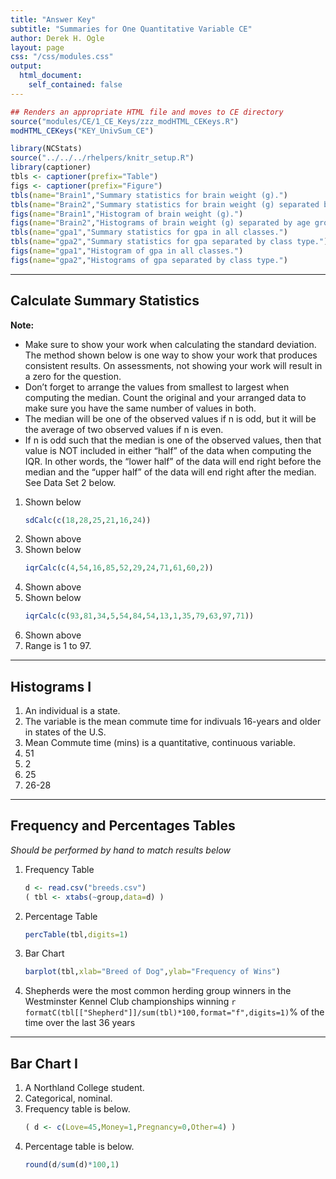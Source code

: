 ```yaml
---
title: "Answer Key"
subtitle: "Summaries for One Quantitative Variable CE"
author: Derek H. Ogle
layout: page
css: "/css/modules.css"
output:
  html_document:
    self_contained: false
---
```


```r
## Renders an appropriate HTML file and moves to CE directory
source("modules/CE/1_CE_Keys/zzz_modHTML_CEKeys.R")
modHTML_CEKeys("KEY_UnivSum_CE")
```

```r
library(NCStats)
source("../../../rhelpers/knitr_setup.R")
library(captioner)
tbls <- captioner(prefix="Table")
figs <- captioner(prefix="Figure")
tbls(name="Brain1","Summary statistics for brain weight (g).")
tbls(name="Brain2","Summary statistics for brain weight (g) separated by age group.")
figs(name="Brain1","Histogram of brain weight (g).")
figs(name="Brain2","Histograms of brain weight (g) separated by age group.")
tbls(name="gpa1","Summary statistics for gpa in all classes.")
tbls(name="gpa2","Summary statistics for gpa separated by class type.")
figs(name="gpa1","Histogram of gpa in all classes.")
figs(name="gpa2","Histograms of gpa separated by class type.")
```

----

## Calculate Summary Statistics

<div class="alert alert-warning">
<strong>Note:</strong> 
<ul>
<li>Make sure to show your work when calculating the standard deviation. The method shown below is one way to show your work that produces consistent results. On assessments, not showing your work will result in a zero for the question.</li>
<li>Don't forget to arrange the values from smallest to largest when computing the median. Count the original and your arranged data to make sure you have the same number of values in both.</li>
<li>The median will be one of the observed values if n is odd, but it will be the average of two observed values if n is even.</li>
<li>If n is odd such that the median is one of the observed values, then that value is NOT included in either "half" of the data when computing the IQR. In other words, the "lower half" of the data will end right before the median and the "upper half" of the data will end right after the median. See Data Set 2 below.</li>
</ul>
</div>

<ol>
<li>Shown below</li>
```r
sdCalc(c(18,28,25,21,16,24))
```
<li>Shown above</li>
<li>Shown below</li>
```r
iqrCalc(c(4,54,16,85,52,29,24,71,61,60,2))
```
<li>Shown above</li>
<li>Shown below</li>
```r
iqrCalc(c(93,81,34,5,54,84,54,13,1,35,79,63,97,71))
```

<li>Shown above</li>
<li>Range is 1 to 97.</li>
</ol>

----

## Histograms I

1. An individual is a state.
1. The variable is the mean commute time for indivuals 16-years and older in states of the U.S.
1. Mean Commute time (mins) is a quantitative, continuous variable.
1. 51
1. 2
1. 25
1. 26-28

----

## Frequency and Percentages Tables

*Should be performed by hand to match results below*

<ol>
<li>Frequency Table</li>
```r
d <- read.csv("breeds.csv")
( tbl <- xtabs(~group,data=d) )
```

<li>Percentage Table</li>
```r
percTable(tbl,digits=1)
```

<li>Bar Chart</li>
```r
barplot(tbl,xlab="Breed of Dog",ylab="Frequency of Wins")
```

<li>Shepherds were the most common herding group winners in the Westminster Kennel Club championships winning `r formatC(tbl[["Shepherd"]]/sum(tbl)*100,format="f",digits=1)`% of the time over the last 36 years</li>
</ol>

----

## Bar Chart I

<ol>
<li>A Northland College student.</li>
<li>Categorical, nominal.</li>
<li>Frequency table is below.</li>
```r
( d <- c(Love=45,Money=1,Pregnancy=0,Other=4) )
```
<li>Percentage table is below.</li>
```r
round(d/sum(d)*100,1)
```
</ol>
